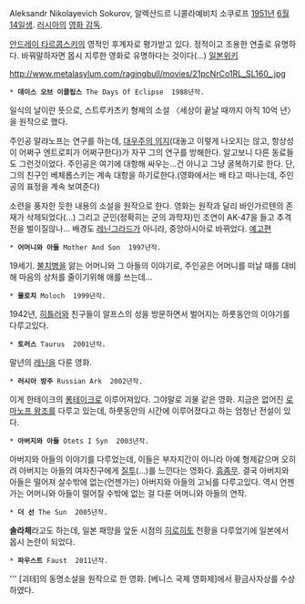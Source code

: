 Aleksandr Nikolayevich Sokurov, 알렉산드르 니콜라예비치 소쿠로프 [[1951년]] [[6월 14일]]생. [[러시아]]의 [[영화 감독]].

[[안드레이 타르콥스키]]의 영적인 후계자로 평가받고 있다. 정적이고 조용한 연출로 유명하다. 바꿔말하자면 몹시 지루한 영화로 유명하다는 것이다(...) [http://ja.wikipedia.org/wiki/%E3%82%A2%E3%83%AC%E3%82%AF%E3%82%B5%E3%83%B3%E3%83%89%E3%83%AB%E3%83%BB%E3%82%BD%E3%82%AF%E3%83%BC%E3%83%AD%E3%83%95 일본위키]

http://www.metalasylum.com/ragingbull/movies/21pcNrCo1RL_SL160_.jpg
 * '''데이스 오브 이클립스''' The Days Of Eclipse  1988년작. 
일식의 날이란 뜻으로, 스트루카츠키 형제의 소설 〈세상이 끝날 때까지 아직 10억 년〉을 원작으로 했다. 

주인공 말랴노프는 연구를 하는데, [[대우주의 의지]](대놓고 이렇게 나오지는 않고, 항상성이 어쩌구 엔트로피가 어쩌구한다)가 자꾸 그의 연구를 방해한다. 알고보니 다른 동료들도 그런것이었다. 주인공은 여기에 대항해 싸우는...건 아니고 그냥 굴복하기로 한다. 단, 그의 친구인 베체롭스키는 계속 대항을 하기로한다.(영화에서는 배 타고 떠나는데, 주인공의 표정을 계속 보여준다) 

소련을 풍자한 듯한 내용의 소설을 원작으로 한다. 영화는 원작과 달리 바인가르텐의 존재가 삭제되었다(...) 그리고 군인(정확히는 군의 과학자)인 조연이 AK-47을 들고 추격전을 벌이질않나... 배경도 [[레닌그라드]]가 아니라, 중앙아시아로 바뀌었다. [http://www.youtube.com/watch?v=8xV4V0ZxXdo 예고편]

 * '''어머니와 아들''' Mother And Son  1997년작.
19세기. [[불치병]]을 앓는 어머니와 그 아들의 이야기로, 주인공은 어머니를 떠날 때를 대비해 마음의 상처를 줄이기위해 애를 쓰는데...

 * '''몰로치''' Moloch  1999년작.
1942년, [[히틀러]]와 친구들이 알프스의 성을 방문하면서 벌어지는 하룻동안의 이야기를 다루고있다.

 * '''토러스''' Taurus  2001년작.
말년의 [[레닌]]을 다룬 영화.

 * '''러시아 방주''' Russian Ark  2002년작. 
이게 한테이크의 [[롱테이크]]로 이루어져있다. 그야말로 괴물 같은 영화. 지금은 없어진 [[로마노프 왕조]]를 다루고 있는데, 하룻동안의 시간에 이루어졌다고 하는 엄청난 전설이 있다. 

 * '''아버지와 아들''' Otets I Syn  2003년작.

아버지와 아들의 이야기를 다루었는데, 이들은 부자지간이 아니라 아예 형제같으며 오히려 아버지는 아들의 여자친구에게 [[질투]](...)를 느낀다는 영화다. [[흠좀무]]. 결국 아버지와 아들은 떨어져 살수밖에 없는(언젠가는) 아버지와 아들의 고뇌를 다루고있다. 역시 언젠가는 어머니와 아들이 떨어질 수밖에 없는 걸 다룬 어머니와 아들의 연작.

 * '''더 선''' The Sun  2005년작. 
'''솔라체'''라고도 하는데, 일본 패망을 앞둔 시점의 [[히로히토]] 천황을 다루었기에 일본에서 몹시 논란이 되었다.

 * '''파우스트''' Faust  2011년작.

''' [괴테]의 동명소설을 원작으로 한 영화. [베니스 국제 영화제]에서 황금사자상를 수상하였다.
